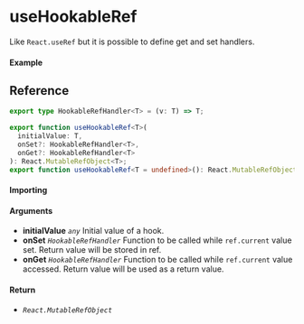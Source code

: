 
<Meta title="Miscellaneous/useHookableRef" component={Example} />

# useHookableRef

Like `React.useRef` but it is possible to define get and set handlers.

#### Example

<Canvas>
  <Story story={Example} inline />
</Canvas>

## Reference

```ts
export type HookableRefHandler<T> = (v: T) => T;

export function useHookableRef<T>(
  initialValue: T,
  onSet?: HookableRefHandler<T>,
  onGet?: HookableRefHandler<T>
): React.MutableRefObject<T>;
export function useHookableRef<T = undefined>(): React.MutableRefObject<T | undefined>;
```

#### Importing

<ImportPath />

#### Arguments

- **initialValue** _`any`_ Initial value of a hook.
- **onSet** _`HookableRefHandler`_ Function to be called while `ref.current` value set. Return value will be stored in ref.
- **onGet** _`HookableRefHandler`_ Function to be called while `ref.current` value accessed. Return value will be used as a return value.

#### Return

- _`React.MutableRefObject`_

